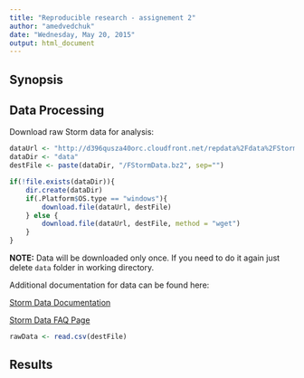 ```yaml
---
title: "Reproducible research - assignement 2"
author: "amedvedchuk"
date: "Wednesday, May 20, 2015"
output: html_document
---
```


## Synopsis


## Data Processing

Download raw Storm data for analysis:

```r

dataUrl <- "http://d396qusza40orc.cloudfront.net/repdata%2Fdata%2FStormData.csv.bz2"
dataDir <- "data"
destFile <- paste(dataDir, "/FStormData.bz2", sep="")

if(!file.exists(dataDir)){
    dir.create(dataDir)
    if(.Platform$OS.type == "windows"){
        download.file(dataUrl, destFile)
    } else {
        download.file(dataUrl, destFile, method = "wget")
    }
}

```
**NOTE:** Data will be downloaded only once. If you need to do it again just delete `data` folder in working directory.


Additional documentation for data can be found here:

[Storm Data Documentation](https://d396qusza40orc.cloudfront.net/repdata%2Fpeer2_doc%2Fpd01016005curr.pdf)

[Storm Data FAQ Page](https://d396qusza40orc.cloudfront.net/repdata%2Fpeer2_doc%2FNCDC%20Storm%20Events-FAQ%20Page.pdf)

```r
rawData <- read.csv(destFile)

```

## Results 


```r


```
